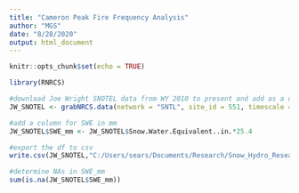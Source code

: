 ```yaml
---
title: "Cameron Peak Fire Frequency Analysis"
author: "MGS"
date: "8/28/2020"
output: html_document
---
```


```r
knitr::opts_chunk$set(echo = TRUE)
```

```r
library(RNRCS)
```

```r
#download Joe Wright SNOTEL data from WY 2010 to present and add as a df
JW_SNOTEL <- grabNRCS.data(network = "SNTL", site_id = 551, timescale = "daily", DayBgn = '2009-10-01', DayEnd = '2020-08-27')

#add a column for SWE in mm
JW_SNOTEL$SWE_mm <- JW_SNOTEL$Snow.Water.Equivalent..in.*25.4

#export the df to csv
write.csv(JW_SNOTEL,"C:/Users/sears/Documents/Research/Snow_Hydro_Research/Fire/JW_SNOTEL_daily.csv", row.names = TRUE)

#determine NAs in SWE_mm
sum(is.na(JW_SNOTEL$SWE_mm))

```


